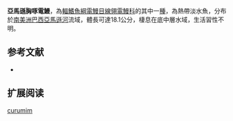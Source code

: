 {{Speciesbox
| name = 亞馬遜胸啄電鰻
| image = 
| image_caption = 
| image_width = 250px
| status = NE
| status_system = IUCN3.1
| genus = Sternarchorhynchus
| species = curumim
| authority = [[de_Santana_&_Crampton|de Santana & Crampton]], 2006
| synonyms = 
}}
'''亞馬遜胸啄電鰻'''，為[[輻鰭魚綱|輻鰭魚綱]][[電鰻目|電鰻目]][[線翎電鰻科|線翎電鰻科]]的其中一[[種|種]]，為熱帶淡水魚，分布於[[南美洲|南美洲]][[巴西|巴西]][[亞馬遜河|亞馬遜河]]流域，體長可達18.1公分，棲息在底中層水域，生活習性不明。

==参考文献==
*{{FishBase_species|genus=Sternarchorhynchus|species=curumim|year=2015|month=10}}

== 扩展阅读 ==
{{refbegin}}
{{wikispecies-inline|Sternarchorhynchus curumim|亞馬遜胸啄電鰻}}
{{refend}}
{{Taxonbar|from=Q3498784}}

[[Category:胸啄電鰻屬|curumim]]